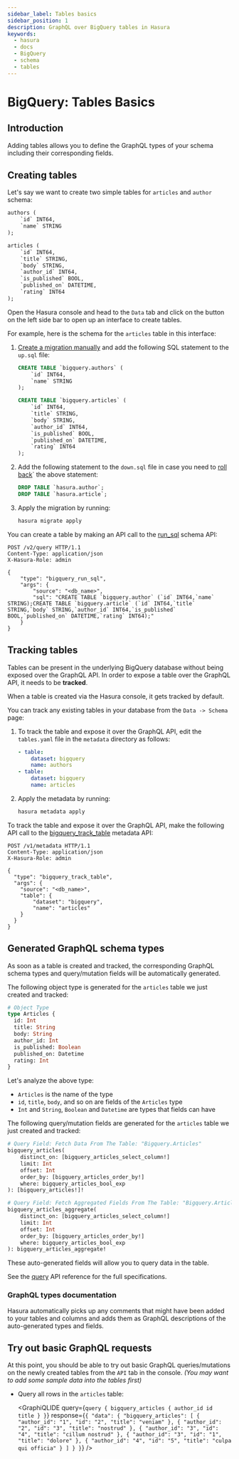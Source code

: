 ```yaml
---
sidebar_label: Tables basics
sidebar_position: 1
description: GraphQL over BigQuery tables in Hasura
keywords:
  - hasura
  - docs
  - BigQuery
  - schema
  - tables
---
```



# BigQuery: Tables Basics

## Introduction

Adding tables allows you to define the GraphQL types of your schema including their corresponding fields.

## Creating tables

Let's say we want to create two simple tables for `articles` and `author` schema:

```sql
authors (
    `id` INT64,
    `name` STRING
);

articles (
    `id` INT64,
    `title` STRING,
    `body` STRING,
    `author_id` INT64,
    `is_published` BOOL,
    `published_on` DATETIME,
    `rating` INT64
);

```

<Tabs className="api-tabs">
<TabItem value="console" label="Console">

Open the Hasura console and head to the `Data` tab and click on the button on the left side bar to open up an interface
to create tables.

For example, here is the schema for the `articles` table in this interface:

<Thumbnail src='/img/schema/create-table-graphql-bigquery.png' alt='Schema for an article table' />

</TabItem>
<TabItem value="cli" label="CLI">

1.  [Create a migration manually](/migrations-metadata-seeds/manage-migrations.mdx#create-manual-migrations) and add the
    following SQL statement to the `up.sql` file:

    ```sql
    CREATE TABLE `bigquery.authors` (
        `id` INT64,
        `name` STRING
    );

    CREATE TABLE `bigquery.articles` (
        `id` INT64,
        `title` STRING,
        `body` STRING,
        `author_id` INT64,
        `is_published` BOOL,
        `published_on` DATETIME,
        `rating` INT64
    );
    ```

2.  Add the following statement to the `down.sql` file in case you need to
    [roll back](/migrations-metadata-seeds/manage-migrations.mdx#roll-back-migrations)` the above statement:

    ```sql
    DROP TABLE `hasura.author`;
    DROP TABLE `hasura.article`;
    ```

3.  Apply the migration by running:

    ```bash
    hasura migrate apply
    ```

</TabItem>
<TabItem value="api" label="API">

You can create a table by making an API call to the [run_sql](/api-reference/schema-api/run-sql.mdx#schema-run-sql)
schema API:

```http
POST /v2/query HTTP/1.1
Content-Type: application/json
X-Hasura-Role: admin

{
    "type": "bigquery_run_sql",
    "args": {
        "source": "<db_name>",
        "sql": "CREATE TABLE `bigquery.author` (`id` INT64,`name` STRING);CREATE TABLE `bigquery.article` (`id` INT64,`title` STRING,`body` STRING,`author_id` INT64,`is_published` BOOL,`published_on` DATETIME,`rating` INT64);"
    }
}
```

</TabItem>
</Tabs>

## Tracking tables

Tables can be present in the underlying BigQuery database without being exposed over the GraphQL API. In order to expose
a table over the GraphQL API, it needs to be **tracked**.

<Tabs className="api-tabs">
<TabItem value="console" label="Console">

When a table is created via the Hasura console, it gets tracked by default.

You can track any existing tables in your database from the `Data -> Schema` page:

<Thumbnail src='/img/schema/schema-track-tables-bigquery.png' alt='Track table' />

</TabItem>
<TabItem value="cli" label="CLI">

1.  To track the table and expose it over the GraphQL API, edit the `tables.yaml` file in the `metadata` directory as
    follows:

    ```yaml {4-6}
    - table:
        dataset: bigquery
        name: authors
    - table:
        dataset: bigquery
        name: articles
    ```

2.  Apply the metadata by running:

    ```bash
    hasura metadata apply
    ```

</TabItem>
<TabItem value="api" label="API">

To track the table and expose it over the GraphQL API, make the following API call to the
[bigquery_track_table](/api-reference/metadata-api/table-view.mdx#metadata-bigquery-track-table) metadata API:

```http
POST /v1/metadata HTTP/1.1
Content-Type: application/json
X-Hasura-Role: admin

{
  "type": "bigquery_track_table",
  "args": {
    "source": "<db_name>",
    "table": {
        "dataset": "bigquery",
        "name": "articles"
    }
  }
}
```

</TabItem>
</Tabs>

## Generated GraphQL schema types

As soon as a table is created and tracked, the corresponding GraphQL schema types and query/mutation fields will be
automatically generated.

The following object type is generated for the `articles` table we just created and tracked:

```graphql
# Object Type
type Articles {
  id: Int
  title: String
  body: String
  author_id: Int
  is_published: Boolean
  published_on: Datetime
  rating: Int
}
```

Let's analyze the above type:

- `Articles` is the name of the type
- `id`, `title`, `body`, and so on are fields of the `Articles` type
- `Int` and `String`, `Boolean` and `Datetime` are types that fields can have

The following query/mutation fields are generated for the `articles` table we just created and tracked:

```graphql
# Query Field: Fetch Data From The Table: "Bigquery.Articles"
bigquery_articles(
    distinct_on: [bigquery_articles_select_column!]
    limit: Int
    offset: Int
    order_by: [bigquery_articles_order_by!]
    where: bigquery_articles_bool_exp
): [bigquery_articles!]!

# Query Field: Fetch Aggregated Fields From The Table: "Bigquery.Articles"
bigquery_articles_aggregate(
    distinct_on: [bigquery_articles_select_column!]
    limit: Int
    offset: Int
    order_by: [bigquery_articles_order_by!]
    where: bigquery_articles_bool_exp
): bigquery_articles_aggregate!
```

These auto-generated fields will allow you to query data in the table.

See the [query](/api-reference/graphql-api/query.mdx) API reference for the full specifications.

### GraphQL types documentation

Hasura automatically picks up any comments that might have been added to your tables and columns and adds them as
GraphQL descriptions of the auto-generated types and fields.

## Try out basic GraphQL requests

At this point, you should be able to try out basic GraphQL queries/mutations on the newly created tables from the `API`
tab in the console. _(You may want to add some sample data into the tables first)_

- Query all rows in the `articles` table:

  <GraphiQLIDE
    query={`query {
    bigquery_articles {
      author_id
      id
      title
    }
  }`}
    response={`{
  "data": {
    "bigquery_articles": [
      {
        "author_id": "1",
        "id": "2",
        "title": "veniam"
      },
      {
        "author_id": "2",
        "id": "3",
        "title": "nostrud"
      },
      {
        "author_id": "3",
        "id": "4",
        "title": "cillum nostrud"
      },
      {
        "author_id": "3",
        "id": "1",
        "title": "dolore"
      },
      {
        "author_id": "4",
        "id": "5",
        "title": "culpa qui officia"
      }
    ]
  }
}`}
  />
